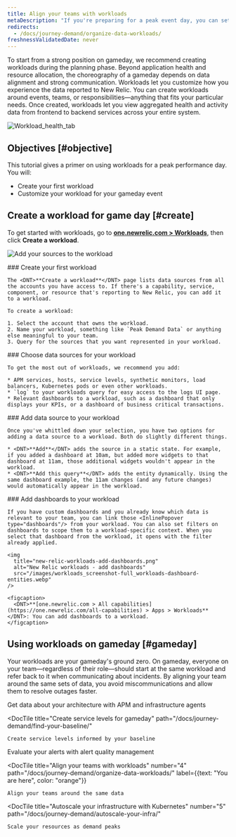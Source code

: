 ```yaml
---
title: Align your teams with workloads
metaDescription: "If you're preparing for a peak event day, you can set up workloads that put the most relevant data in front of the teams that need it."
redirects:
  - /docs/journey-demand/organize-data-workloads/
freshnessValidatedDate: never
---
```


To start from a strong position on gameday, we recommend creating workloads during the planning phase. Beyond application health and resource allocation, the choreography of a gameday depends on data alignment and strong communication. Workloads let you customize how you experience the data reported to New Relic. You can create workloads around events, teams, or responsibilities—anything that fits your particular needs. Once created, workloads let you view aggregated health and activity data from frontend to backend services across your entire system.

<img
  title="Workload_health_tab"
  alt="Workload_health_tab"
  src="/images/workloads_screenshot-full_workload-health-tab.webp"
/>

## Objectives [#objective]

This tutorial gives a primer on using workloads for a peak performance day. You will:

* Create your first workload
* Customize your workload for your gameday event

## Create a workload for game day [#create]

To get started with workloads, go to <DNT>**[one.newrelic.com > Workloads](https://one.newrelic.com/workloads)**</DNT>, then click <DNT>**Create a workload**</DNT>.

<img
  title="Add sources to workload"
  alt="Add your sources to the workload"
  src="/images/apm_screenshot-crop_add-sources-to-workload.webp"
/>

<Steps>
  <Step>
    ### Create your first workload

    The <DNT>**Create a workload**</DNT> page lists data sources from all the accounts you have access to. If there's a capability, service, component, or resource that's reporting to New Relic, you can add it to a workload.

    To create a workload:

    1. Select the account that owns the workload.
    2. Name your workload, something like `Peak Demand Data` or anything else meaningful to your team.
    3. Query for the sources that you want represented in your workload.
  </Step>

  <Step>
    ### Choose data sources for your workload

    To get the most out of workloads, we recommend you add:

    * APM services, hosts, service levels, synthetic monitors, load balancers, Kubernetes pods or even other workloads.
    * `log` to your workloads query for easy access to the logs UI page.
    * Relevant dashboards to a workload, such as a dashboard that only displays your KPIs, or a dashboard of business critical transactions.
  </Step>

  <Step>
    ### Add data source to your workload

    Once you've whittled down your selection, you have two options for adding a data source to a workload. Both do slightly different things.

    * <DNT>**Add**</DNT> adds the source in a static state. For example, if you added a dashboard at 10am, but added more widgets to that dashboard at 11am, those additional widgets wouldn't appear in the workload.
    * <DNT>**Add this query**</DNT> adds the entity dynamically. Using the same dashboard example, the 11am changes (and any future changes) would automatically appear in the workload.
  </Step>

  <Step>
    ### Add dashboards to your workload

    If you have custom dashboards and you already know which data is relevant to your team, you can link those <InlinePopover type="dashboards"/> from your workload. You can also set filters on dashboards to scope them to a workload-specific context. When you select that dashboard from the workload, it opens with the filter already applied.

    <img
      title="new-relic-workloads-add-dashboards.png"
      alt="New Relic workloads - add dashboards"
      src="/images/workloads_screenshot-full_workloads-dashboard-entities.webp"
    />

    <figcaption>
      <DNT>**[one.newrelic.com > All capabilities](https://one.newrelic.com/all-capabilities) > Apps > Workloads**</DNT>: You can add dashboards to a workload.
    </figcaption>
  </Step>
</Steps>

## Using workloads on gameday [#gameday]

Your workloads are your gameday's ground zero. On gameday, everyone on your team—regardless of their role—should start at the same workload and refer back to it when communicating about incidents. By aligning your team around the same sets of data, you avoid miscommunications and allow them to resolve outages faster.

<DocTiles numbered>
  <DocTile
    title="Get started"
    path="/docs/journey-demand/get-started"
  >
    Get data about your architecture with APM and infrastructure agents
  </DocTile>

  <DocTile
    title="Create service levels for gameday"
    path="/docs/journey-demand/find-your-baseline/"
  >
    Create service levels informed by your baseline
  </DocTile>
</DocTiles>

<DocTiles>
  <DocTile
    title="Reduce noise with quality alerts"
    number="3"
    path="/docs/journey-demand/create-quality-alerts/"
  >
    Evaluate your alerts with alert quality management
  </DocTile>

  <DocTile
    title="Align your teams with workloads"
    number="4"
    path="/docs/journey-demand/organize-data-workloads/"
    label={{text: "You are here", color: "orange"}}
  >
    Align your teams around the same data
  </DocTile>

  <DocTile
    title="Autoscale your infrastructure with Kubernetes"
    number="5"
    path="/docs/journey-demand/autoscale-your-infra/"
  >
    Scale your resources as demand peaks
  </DocTile>
</DocTiles>
